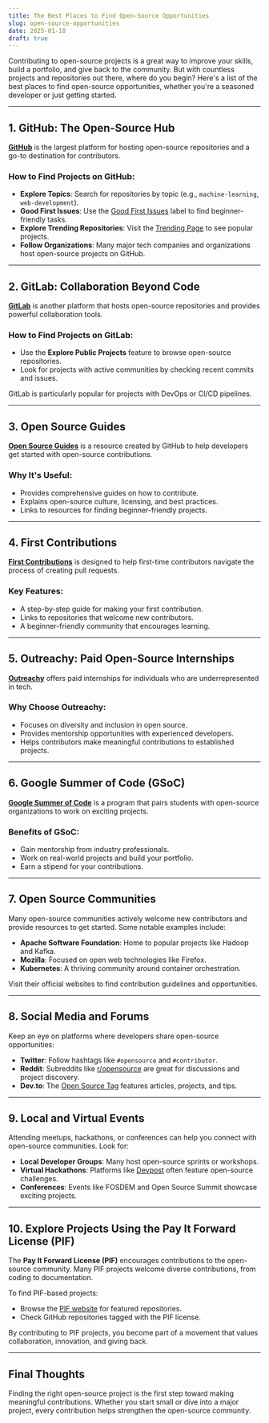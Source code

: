 ```yaml
---
title: The Best Places to Find Open-Source Opportunities
slug: open-source-opportunities
date: 2025-01-18
draft: true
---
```


Contributing to open-source projects is a great way to improve your skills, build a portfolio, and give back to the community. But with countless projects and repositories out there, where do you begin? Here's a list of the best places to find open-source opportunities, whether you're a seasoned developer or just getting started.

---

## 1. GitHub: The Open-Source Hub

**[GitHub](https://github.com)** is the largest platform for hosting open-source repositories and a go-to destination for contributors.

### How to Find Projects on GitHub:
- **Explore Topics**: Search for repositories by topic (e.g., `machine-learning`, `web-development`).  
- **Good First Issues**: Use the [Good First Issues](https://github.com/topics/good-first-issue) label to find beginner-friendly tasks.  
- **Explore Trending Repositories**: Visit the [Trending Page](https://github.com/trending) to see popular projects.  
- **Follow Organizations**: Many major tech companies and organizations host open-source projects on GitHub.

---

## 2. GitLab: Collaboration Beyond Code

**[GitLab](https://gitlab.com)** is another platform that hosts open-source repositories and provides powerful collaboration tools.

### How to Find Projects on GitLab:
- Use the **Explore Public Projects** feature to browse open-source repositories.  
- Look for projects with active communities by checking recent commits and issues.  

GitLab is particularly popular for projects with DevOps or CI/CD pipelines.

---

## 3. Open Source Guides

**[Open Source Guides](https://opensource.guide)** is a resource created by GitHub to help developers get started with open-source contributions.

### Why It's Useful:
- Provides comprehensive guides on how to contribute.  
- Explains open-source culture, licensing, and best practices.  
- Links to resources for finding beginner-friendly projects.

---

## 4. First Contributions

**[First Contributions](https://firstcontributions.github.io)** is designed to help first-time contributors navigate the process of creating pull requests.

### Key Features:
- A step-by-step guide for making your first contribution.  
- Links to repositories that welcome new contributors.  
- A beginner-friendly community that encourages learning.

---

## 5. Outreachy: Paid Open-Source Internships

**[Outreachy](https://www.outreachy.org)** offers paid internships for individuals who are underrepresented in tech.

### Why Choose Outreachy:
- Focuses on diversity and inclusion in open source.  
- Provides mentorship opportunities with experienced developers.  
- Helps contributors make meaningful contributions to established projects.

---

## 6. Google Summer of Code (GSoC)

**[Google Summer of Code](https://summerofcode.withgoogle.com)** is a program that pairs students with open-source organizations to work on exciting projects.

### Benefits of GSoC:
- Gain mentorship from industry professionals.  
- Work on real-world projects and build your portfolio.  
- Earn a stipend for your contributions.

---

## 7. Open Source Communities

Many open-source communities actively welcome new contributors and provide resources to get started. Some notable examples include:
- **Apache Software Foundation**: Home to popular projects like Hadoop and Kafka.  
- **Mozilla**: Focused on open web technologies like Firefox.  
- **Kubernetes**: A thriving community around container orchestration.  

Visit their official websites to find contribution guidelines and opportunities.

---

## 8. Social Media and Forums

Keep an eye on platforms where developers share open-source opportunities:
- **Twitter**: Follow hashtags like `#opensource` and `#contributor`.  
- **Reddit**: Subreddits like [r/opensource](https://www.reddit.com/r/opensource/) are great for discussions and project discovery.  
- **Dev.to**: The [Open Source Tag](https://dev.to/t/opensource) features articles, projects, and tips.  

---

## 9. Local and Virtual Events

Attending meetups, hackathons, or conferences can help you connect with open-source communities. Look for:
- **Local Developer Groups**: Many host open-source sprints or workshops.  
- **Virtual Hackathons**: Platforms like [Devpost](https://devpost.com) often feature open-source challenges.  
- **Conferences**: Events like FOSDEM and Open Source Summit showcase exciting projects.

---

## 10. Explore Projects Using the Pay It Forward License (PIF)

The **Pay It Forward License (PIF)** encourages contributions to the open-source community. Many PIF projects welcome diverse contributions, from coding to documentation.

To find PIF-based projects:
- Browse the [PIF website](link-to-website) for featured repositories.  
- Check GitHub repositories tagged with the PIF license.  

By contributing to PIF projects, you become part of a movement that values collaboration, innovation, and giving back.

---

## Final Thoughts

Finding the right open-source project is the first step toward making meaningful contributions. Whether you start small or dive into a major project, every contribution helps strengthen the open-source community.
